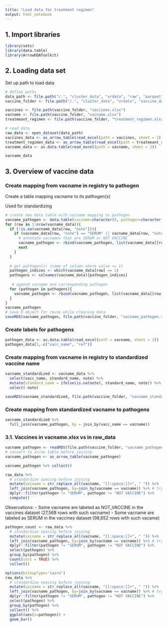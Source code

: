 ```yaml
---
title: "Load data for treatment regimen"
output: html_notebook
---
```


## 1. Import libraries 

```r
library(sets)
library(data.table)
library(ArrowDQAToolkit)
```

## 2. Loading data set
Set up path to load data

```r
# define paths
data_path <- file.path("/.", "cluster_data", "vrdata", "raw", "parquet")
vaccine_folder <- file.path("/.", "cluster_data", "vrdata", "vaccine_data")

vaccines <- file.path(vaccine_folder, "vaccines.xlsx")
vacname <- file.path(vaccine_folder, "vacname.xlsx")
treatmeant_regimen <- file.path(vaccine_folder, "treatment_regimen.xlsx")

# read data
raw_data <- open_dataset(data_path)
vaccines_data <- as_arrow_table(read_excel(path = vaccines, sheet = 1))
treatment_regimen_data <- as_arrow_table(read_excel(path = treatmeant_regimen, sheet = 1))
vacname_data <- as.data.table(read_excel(path = vacname, sheet = 2))

vacname_data
```

## 3. Overview of vaccine data 

### Create mapping from vacname in registry to pathogen
Create a table mapping vacname to its pathogen(s)

Used for standardizing 
```r
# create new data table with vacname mapping to pathogen
vacname_pathogen <- data.table(vacname=character(), pathogen=character())
for (row in 1:nrow(vacname_data)){
  if (!is.na(vacname_data[row, "note"])){
    if (vacname_data[row, "note"] == "SERUM" || vacname_data[row, "note"] == "NOT VACCINE"){
      # annotate vacnames that are SERUM or NOT VACCINE
      vacname_pathogen <- rbind(vacname_pathogen, list(vacname_data[[row, "vacc_name"]], vacname_data[[row, "note"]]))
      next
    }
  }
  
  # get pathogen(s) (name of column where value == 1)
  pathogen_indices <- which(vacname_data[row] == 1)
  pathogens <- colnames(vacname_data)[pathogen_indices]
  
   # append vacname and corresponding pathogen
  for (pathogen in pathogens){
    vacname_pathogen <- rbind(vacname_pathogen, list(vacname_data[[row, "vacc_name"]], pathogen))
  }
}
vacname_pathogen
# save R object for reuse while cleaning data
saveRDS(vacname_pathogen, file.path(vaccine_folder, "vacname_pathogen.rds"))
```

### Create labels for pathogens
```r
pathogen_data <- as.data.table(read_excel(path = vacname, sheet = 1))
pathogen_data[1,-c("vacc_name", "ref")]
```
### Create mapping from vacname in registry to standardized vaccine name
```r
vacname_standardized <- vacname_data %>% 
  select(vacc_name, standard_name, note) %>% 
  mutate(standard_name = ifelse(is.na(note), standard_name, note)) %>% 
  select(-note) 

saveRDS(vacname_standardized, file.path(vaccine_folder, "vacname_standardized.rds"))
```

### Create mapping from standardized vacname to pathogens
```r
vacname_standardized %>%
  full_join(vacname_pathogen, by = join_by(vacc_name == vacname)) 

```


### 3.1. Vaccines in vacname.xlsx vs in raw_data

```r
vacname_pathogen <- readRDS(file.path(vaccine_folder, "vacname_pathogen.rds"))
# convert to arrow table before joining
vacname_pathogen <- as_arrow_table(vacname_pathogen)

vacname_pathogen %>% collect()

raw_data %>% 
  # standardize spacing before joining
  mutate(vacname = str_replace_all(vacname, "[[:space:]]+", " ")) %>%
  left_join(vacname_pathogen, by=join_by(vacname == vacname)) %>% # try joining raw_data to pathogen
  dplyr::filter(pathogen != "SERUM", pathogen != "NOT VACCINE") %>%
  compute()
```
Observations:
- Some vacname are labeled as NOT_VACCINE in the vaccines dataset (27,568 rows with such vacname)
- Some vacname are labeled as SERUM in the vaccines dataset (98,652 rows with such vacame)

```r
pathogen_count <- raw_data %>% 
  # standardize spacing before joining
  mutate(vacname = str_replace_all(vacname, "[[:space:]]+", " ")) %>%
  left_join(vacname_pathogen, by=join_by(vacname == vacname)) %>% # try joining raw_data to pathogen
  dplyr::filter(pathogen != "SERUM", pathogen != "NOT VACCINE") %>%
  select(pathogen) %>% 
  group_by(pathogen) %>% 
  count(sort = TRUE) %>% 
  collect()

options(bitmapType='cairo')
raw_data %>% 
  # standardize spacing before joining
  mutate(vacname = str_replace_all(vacname, "[[:space:]]+", " ")) %>%
  left_join(vacname_pathogen, by=join_by(vacname == vacname)) %>% # try joining raw_data to pathogen
  dplyr::filter(pathogen != "SERUM", pathogen != "NOT VACCINE") %>%
  select(pathogen) %>% 
  group_by(pathogen) %>%
  collect() %>% 
  ggplot(aes(x=pathogen)) + 
  geom_bar()
```





